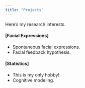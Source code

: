 ```yaml
---
title: "Projects"
---
```


Here's my research interests. 

#### [Facial Expressions]

- Spontaneous facial expressions.
- Facial feedback hypothesis. 

#### [Statistics]

- This is my only hobby!
- Cognitive modeling.